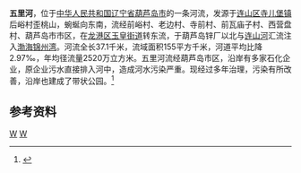{{Otheruses|五里河 (消歧义)|other=同名或類似名的其它條目描述}}
'''五里河'''，位于[[中华人民共和国|中华人民共和国]][[辽宁省|辽宁省]][[葫芦岛市|葫芦岛市]]的一条河流，发源于[[连山区|连山区]][[寺儿堡镇|寺儿堡镇]]后峪村歪桃山，蜿蜒向东南，流经前峪村、老边村、寺前村、前瓦庙子村、西营盘村、葫芦岛市市区，在[[龙港区|龙港区]][[玉皇街道|玉皇街道]]转东流，于葫芦岛锌厂以北与[[连山河|连山河]]汇流注入[[渤海|渤海]][[锦州湾|锦州湾]]。河流全长37.1千米，流域面积155平方千米，河道平均比降2.97‰，年均径流量2520万立方米。五里河流经葫芦岛市区，沿岸有多家石化企业，原企业污水直接排入河中，造成河水污染严重。现经过多年治理，污染有所改善，沿岸也建成了带状公园。<ref name="中国河湖大典">{{cite book zh |author=《[[中国河湖大典|中国河湖大典]]》编纂委员会 |title=《中国河湖大典·黑龙江、辽河卷》 |format=M |edition=1 |location=北京 |publisher=中国水利水电出版社 |date=2014年4月 |pages=367页 |id= ISBN 978-7-5170-1950-3}}</ref>
==参考资料==
{{reflist}}

{{China-river-stub}}
[[Category:辽宁河流|W]]
[[Category:葫芦岛|W]]